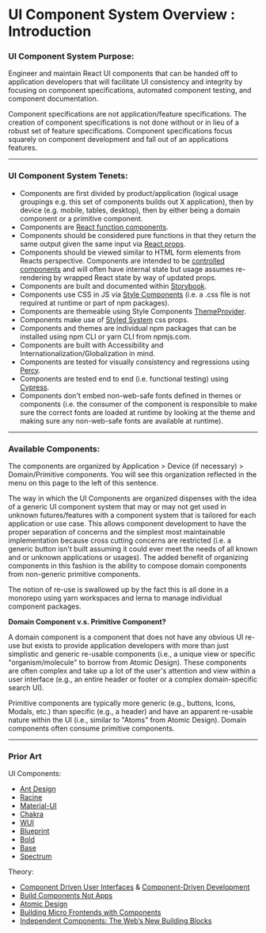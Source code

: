 <Meta title="UI Component System Overview/Introduction" />

<h1 style={{ marginBottom: '50px' }}>
	UI Component System Overview : Introduction
</h1>

### UI Component System Purpose:

Engineer and maintain React UI components that can be handed off to application developers that will facilitate UI consistency and integrity by focusing on component specifications, automated component testing, and component documentation.

Component specifications are not application/feature specifications. The creation of component specifications is not done without or in lieu of a robust set of feature specifications. Component specifications focus squarely on component development and fall out of an applications features.

---

### UI Component System Tenets:

- Components are first divided by product/application (logical usage groupings e.g. this set of components builds out X application), then by device (e.g. mobile, tables, desktop), then by either being a domain component or a primitive component.
- Components are [React function components](https://reactjs.org/docs/components-and-props.html#function-and-class-components).
- Components should be considered pure functions in that they return the same output given the same input via [React props](https://reactjs.org/docs/components-and-props.html).
- Components should be viewed similar to HTML form elements from Reacts perspective. Components are intended to be [controlled components](https://reactjs.org/docs/forms.html#controlled-components) and will often have internal state but usage assumes re-rendering by wrapped React state by way of updated props.
- Components are built and documented within [Storybook](https://storybook.js.org/docs/react/get-started/introduction).
- Components use CSS in JS via [Style Components](https://styled-components.com/) (i.e. a .css file is not required at runtime or part of npm packages).
- Components are themeable using Style Components [ThemeProvider](https://styled-components.com/docs/advanced#theming).
- Components make use of [Styled System](https://styled-system.com/) css props.
- Components and themes are individual npm packages that can be installed using npm CLI or yarn CLI from npmjs.com.
- Components are built with Accessibility and Internationalization/Globalization in mind.
- Components are tested for visually consistency and regressions using [Percy](https://percy.io/).
- Components are tested end to end (i.e. functional testing) using [Cypress](https://www.cypress.io/).
- Components don't embed non-web-safe fonts defined in themes or components (i.e. the consumer of the component is responsible to make sure the correct fonts are loaded at runtime by looking at the theme and making sure any non-web-safe fonts are available at runtime).

---

### Available Components:

The components are organized by Application > Device (if necessary) > Domain/Primitive components. You will see this organization reflected in the menu on this page to the left of this sentence.

The way in which the UI Components are organized dispenses with the idea of a generic UI component system that may or may not get used in unknown futures/features with a component system that is tailored for each application or use case. This allows component development to have the proper separation of concerns and the simplest most maintainable implementation because cross cutting concerns are restricted (i.e. a generic button isn't built assuming it could ever meet the needs of all known and or unknown applications or usages). The added benefit of organizing components in this fashion is the ability to compose domain components from non-generic primitive components.

The notion of re-use is swallowed up by the fact this is all done in a monorepo using yarn workspaces and lerna to manage individual component packages.

**Domain Component v.s. Primitive Component?**

A domain component is a component that does not have any obvious UI re-use but exists to provide application developers with more than just simplistic and generic re-usable components (i.e., a unique view or specific "organism/molecule" to borrow from Atomic Design). These components are often complex and take up a lot of the user's attention and view within a user interface (e.g., an entire header or footer or a complex domain-specific search UI).

Primitive components are typically more generic (e.g., buttons, Icons, Modals, etc.) than specific (e.g., a header) and have an apparent re-usable nature within the UI (i.e., similar to "Atoms" from Atomic Design). Domain components often consume primitive components.

---

### Prior Art

UI Components:

- [Ant Design](https://ant.design/components/overview/)
- [Racine](https://seeds.sproutsocial.com/components/)
- [Material-UI](https://material-ui.com/)
- [Chakra](https://chakra-ui.com/)
- [WUI](https://www.welcome-ui.com/)
- [Blueprint](https://blueprintjs.com/docs/)
- [Bold](https://bold.bridge.ufsc.br/en/)
- [Base](https://baseweb.design/)
- [Spectrum](https://react-spectrum.adobe.com/react-spectrum/index.html)

Theory:

- [Component Driven User Interfaces](https://www.componentdriven.org/) & [Component-Driven Development](https://www.chromatic.com/blog/component-driven-development/)
- [Build Components Not Apps](https://www.youtube.com/watch?v=yDjTcBKXKDE&t=2s)
- [Atomic Design](https://bradfrost.com/blog/post/atomic-web-design/)
- [Building Micro Frontends with Components](https://devblogs.microsoft.com/startups/building-micro-frontends-with-components/)
- [Independent Components: The Web’s New Building Blocks](https://blog.bitsrc.io/independent-components-the-webs-new-building-blocks-59c893ef0f65)
